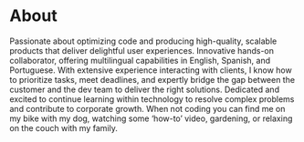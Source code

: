 # About

Passionate about optimizing code and producing high-quality, scalable products that deliver delightful user experiences.
Innovative hands-on collaborator, offering multilingual capabilities in English, Spanish, and Portuguese.
With extensive experience interacting with clients, I know how to prioritize tasks, meet deadlines, and expertly bridge the gap between the customer and the dev team to deliver the right solutions. Dedicated and excited to continue learning within technology to resolve complex problems and contribute to corporate growth. When not coding you can find me on my bike with my dog, watching some ‘how-to’ video, gardening, or relaxing on the couch with my family. 